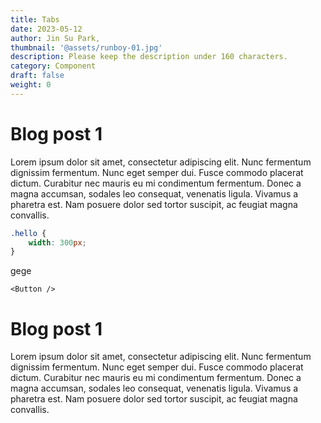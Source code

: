 ```yaml
---
title: Tabs
date: 2023-05-12
author: Jin Su Park,
thumbnail: '@assets/runboy-01.jpg'
description: Please keep the description under 160 characters.
category: Component
draft: false
weight: 0
---
```



# Blog post 1

Lorem ipsum dolor sit amet, consectetur adipiscing elit. Nunc fermentum dignissim fermentum. Nunc eget semper dui. Fusce commodo placerat dictum. Curabitur nec mauris eu mi condimentum fermentum. Donec a magna accumsan, sodales leo consequat, venenatis ligula. Vivamus a pharetra est. Nam posuere dolor sed tortor suscipit, ac feugiat magna convallis.

```css
.hello {
	width: 300px;
}
```

gege

```mdx
<Button />
```

# Blog post 1

Lorem ipsum dolor sit amet, consectetur adipiscing elit. Nunc fermentum dignissim fermentum. Nunc eget semper dui. Fusce commodo placerat dictum. Curabitur nec mauris eu mi condimentum fermentum. Donec a magna accumsan, sodales leo consequat, venenatis ligula. Vivamus a pharetra est. Nam posuere dolor sed tortor suscipit, ac feugiat magna convallis.
